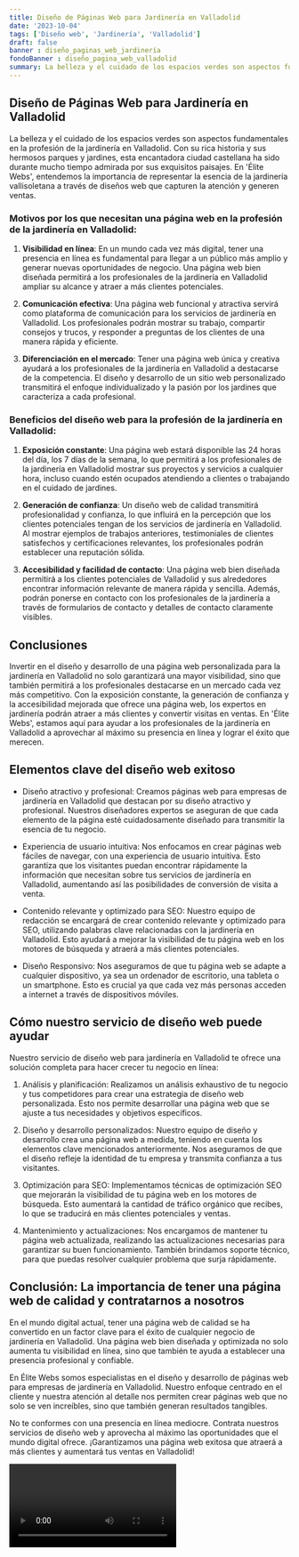 ```yaml
---
title: Diseño de Páginas Web para Jardinería en Valladolid
date: '2023-10-04'
tags: ['Diseño web', 'Jardinería', 'Valladolid']
draft: false
banner : diseño_paginas_web_jardinería
fondoBanner : diseño_pagina_web_valladolid
summary: La belleza y el cuidado de los espacios verdes son aspectos fundamentales en la profesión de la jardinería en Valladolid. Con su rica historia y sus hermosos parques y jardines, esta encantadora ciudad castellana ha sido durante mucho tiempo admirada por sus exquisitos paisajes. En 'Élite Webs', entendemos la importancia de representar la esencia de la jardinería vallisoletana a través de diseños web que capturen la atención y generen ventas.
---
```


## Diseño de Páginas Web para Jardinería en Valladolid

La belleza y el cuidado de los espacios verdes son aspectos fundamentales en la profesión de la jardinería en Valladolid. Con su rica historia y sus hermosos parques y jardines, esta encantadora ciudad castellana ha sido durante mucho tiempo admirada por sus exquisitos paisajes. En 'Élite Webs', entendemos la importancia de representar la esencia de la jardinería vallisoletana a través de diseños web que capturen la atención y generen ventas.

### Motivos por los que necesitan una página web en la profesión de la jardinería en Valladolid:

1. **Visibilidad en línea**: En un mundo cada vez más digital, tener una presencia en línea es fundamental para llegar a un público más amplio y generar nuevas oportunidades de negocio. Una página web bien diseñada permitirá a los profesionales de la jardinería en Valladolid ampliar su alcance y atraer a más clientes potenciales.

2. **Comunicación efectiva**: Una página web funcional y atractiva servirá como plataforma de comunicación para los servicios de jardinería en Valladolid. Los profesionales podrán mostrar su trabajo, compartir consejos y trucos, y responder a preguntas de los clientes de una manera rápida y eficiente.

3. **Diferenciación en el mercado**: Tener una página web única y creativa ayudará a los profesionales de la jardinería en Valladolid a destacarse de la competencia. El diseño y desarrollo de un sitio web personalizado transmitirá el enfoque individualizado y la pasión por los jardines que caracteriza a cada profesional.

### Beneficios del diseño web para la profesión de la jardinería en Valladolid:

1. **Exposición constante**: Una página web estará disponible las 24 horas del día, los 7 días de la semana, lo que permitirá a los profesionales de la jardinería en Valladolid mostrar sus proyectos y servicios a cualquier hora, incluso cuando estén ocupados atendiendo a clientes o trabajando en el cuidado de jardines.

2. **Generación de confianza**: Un diseño web de calidad transmitirá profesionalidad y confianza, lo que influirá en la percepción que los clientes potenciales tengan de los servicios de jardinería en Valladolid. Al mostrar ejemplos de trabajos anteriores, testimoniales de clientes satisfechos y certificaciones relevantes, los profesionales podrán establecer una reputación sólida.

3. **Accesibilidad y facilidad de contacto**: Una página web bien diseñada permitirá a los clientes potenciales de Valladolid y sus alrededores encontrar información relevante de manera rápida y sencilla. Además, podrán ponerse en contacto con los profesionales de la jardinería a través de formularios de contacto y detalles de contacto claramente visibles.

## Conclusiones

Invertir en el diseño y desarrollo de una página web personalizada para la jardinería en Valladolid no solo garantizará una mayor visibilidad, sino que también permitirá a los profesionales destacarse en un mercado cada vez más competitivo. Con la exposición constante, la generación de confianza y la accesibilidad mejorada que ofrece una página web, los expertos en jardinería podrán atraer a más clientes y convertir visitas en ventas. En 'Élite Webs', estamos aquí para ayudar a los profesionales de la jardinería en Valladolid a aprovechar al máximo su presencia en línea y lograr el éxito que merecen.

<GifSeo />

<Cta />

## Elementos clave del diseño web exitoso

- Diseño atractivo y profesional: Creamos páginas web para empresas de jardinería en Valladolid que destacan por su diseño atractivo y profesional. Nuestros diseñadores expertos se aseguran de que cada elemento de la página esté cuidadosamente diseñado para transmitir la esencia de tu negocio.

- Experiencia de usuario intuitiva: Nos enfocamos en crear páginas web fáciles de navegar, con una experiencia de usuario intuitiva. Esto garantiza que los visitantes puedan encontrar rápidamente la información que necesitan sobre tus servicios de jardinería en Valladolid, aumentando así las posibilidades de conversión de visita a venta.

- Contenido relevante y optimizado para SEO: Nuestro equipo de redacción se encargará de crear contenido relevante y optimizado para SEO, utilizando palabras clave relacionadas con la jardinería en Valladolid. Esto ayudará a mejorar la visibilidad de tu página web en los motores de búsqueda y atraerá a más clientes potenciales.

- Diseño Responsivo: Nos aseguramos de que tu página web se adapte a cualquier dispositivo, ya sea un ordenador de escritorio, una tableta o un smartphone. Esto es crucial ya que cada vez más personas acceden a internet a través de dispositivos móviles.

## Cómo nuestro servicio de diseño web puede ayudar

Nuestro servicio de diseño web para jardinería en Valladolid te ofrece una solución completa para hacer crecer tu negocio en línea:

1. Análisis y planificación: Realizamos un análisis exhaustivo de tu negocio y tus competidores para crear una estrategia de diseño web personalizada. Esto nos permite desarrollar una página web que se ajuste a tus necesidades y objetivos específicos.

2. Diseño y desarrollo personalizados: Nuestro equipo de diseño y desarrollo crea una página web a medida, teniendo en cuenta los elementos clave mencionados anteriormente. Nos aseguramos de que el diseño refleje la identidad de tu empresa y transmita confianza a tus visitantes.

3. Optimización para SEO: Implementamos técnicas de optimización SEO que mejorarán la visibilidad de tu página web en los motores de búsqueda. Esto aumentará la cantidad de tráfico orgánico que recibes, lo que se traducirá en más clientes potenciales y ventas.

4. Mantenimiento y actualizaciones: Nos encargamos de mantener tu página web actualizada, realizando las actualizaciones necesarias para garantizar su buen funcionamiento. También brindamos soporte técnico, para que puedas resolver cualquier problema que surja rápidamente.

## Conclusión: La importancia de tener una página web de calidad y contratarnos a nosotros

En el mundo digital actual, tener una página web de calidad se ha convertido en un factor clave para el éxito de cualquier negocio de jardinería en Valladolid. Una página web bien diseñada y optimizada no solo aumenta tu visibilidad en línea, sino que también te ayuda a establecer una presencia profesional y confiable.

En Élite Webs somos especialistas en el diseño y desarrollo de páginas web para empresas de jardinería en Valladolid. Nuestro enfoque centrado en el cliente y nuestra atención al detalle nos permiten crear páginas web que no solo se ven increíbles, sino que también generan resultados tangibles.

No te conformes con una presencia en línea mediocre. Contrata nuestros servicios de diseño web y aprovecha al máximo las oportunidades que el mundo digital ofrece. ¡Garantizamos una página web exitosa que atraerá a más clientes y aumentará tus ventas en Valladolid!

<Video />

<CtaBot job='Jardinería' city='Valladolid'/>

<Gmaps query='Valladolid+españa+maps' />